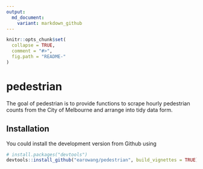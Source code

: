 ```yaml
---
output:
  md_document:
    variant: markdown_github
---
```


<!-- README.md is generated from README.Rmd. Please edit that file -->

```r
knitr::opts_chunk$set(
  collapse = TRUE,
  comment = "#>",
  fig.path = "README-"
)
```

# pedestrian

The goal of pedestrian is to provide functions to scrape hourly pedestrian counts from the City of Melbourne and arrange into tidy data form.

## Installation

You could install the development version from Github using

```r
# install.packages("devtools")
devtools::install_github("earowang/pedestrian", build_vignettes = TRUE)
```
